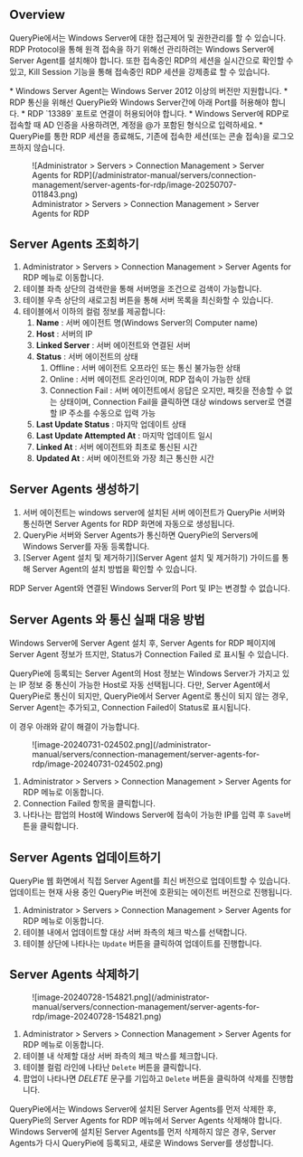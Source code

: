 
## Overview

QueryPie에서는 Windows Server에 대한 접근제어 및 권한관리를 할 수 있습니다. RDP Protocol을 통해 원격 접속을 하기 위해선 관리하려는 Windows Server에 Server Agent를 설치해야 합니다. 또한 접속중인 RDP의 세션을 실시간으로 확인할 수 있고, Kill Session 기능을 통해 접속중인 RDP 세션을 강제종료 할 수 있습니다.

<Callout type="info">
* Windows Server Agent는 Windows Server 2012 이상의 버전만 지원합니다.
* RDP 통신을 위해선 QueryPie와 Windows Server간에 아래 Port를 허용해야 합니다.
    * RDP `13389` 포트로 연결이 허용되어야 합니다.
* Windows Server에 RDP로 접속할 때 AD 인증을 사용하려면, 계정을 @가 포함된 형식으로 입력하세요.
* QueryPie를 통한 RDP 세션을 종료해도, 기존에 접속한 세션(또는 콘솔 접속)을 로그오프하지 않습니다.
</Callout>

<figure data-layout="center" data-align="center">
![Administrator &gt; Servers &gt; Connection Management &gt; Server Agents for RDP](/administrator-manual/servers/connection-management/server-agents-for-rdp/image-20250707-011843.png)
<figcaption>
Administrator &gt; Servers &gt; Connection Management &gt; Server Agents for RDP
</figcaption>
</figure>


## Server Agents 조회하기

1. Administrator &gt; Servers &gt; Connection Management &gt; Server Agents for RDP 메뉴로 이동합니다.
2. 테이블 좌측 상단의 검색란을 통해 서버명을 조건으로 검색이 가능합니다.
3. 테이블 우측 상단의 새로고침 버튼을 통해 서버 목록을 최신화할 수 있습니다.
4. 테이블에서 이하의 컬럼 정보를 제공합니다:
    1.  **Name**  : 서버 에이전트 명(Windows Server의 Computer name)
    2.  **Host**  : 서버의 IP
    3.  **Linked Server**  : 서버 에이전트와 연결된 서버
    4.  **Status** : 서버 에이전트의 상태
        1. Offline : 서버 에이전트 오프라인 또는 통신 불가능한 상태
        2. Online : 서버 에이전트 온라인이며, RDP 접속이 가능한 상태
        3. Connection Fail : 서버 에이전트에서 응답은 오지만, 패킷을 전송할 수 없는 상태이며, Connection Fail을 클릭하면 대상 windows server로 연결할 IP 주소를 수동으로 입력 가능
    5.  **Last Update Status**  : 마지막 업데이트 상태
    6.  **Last Update Attempted At**  : 마지막 업데이트 일시
    7.  **Linked At**  : 서버 에이전트와 최초로 통신된 시간
    8.  **Updated At** : 서버 에이전트와 가장 최근 통신한 시간


## Server Agents 생성하기

1. 서버 에이전트는 windows server에 설치된 서버 에이전트가 QueryPie 서버와 통신하면 Server Agents for RDP 화면에 자동으로 생성됩니다.
2. QueryPie 서버와 Server Agents가 통신하면 QueryPie의 Servers에 Windows Server를 자동 등록합니다.
3. [Server Agent 설치 및 제거하기](Server Agent 설치 및 제거하기) 가이드를 통해 Server Agent의 설치 방법을 확인할 수 있습니다.

<Callout type="important">
RDP Server Agent와 연결된 Windows Server의 Port 및 IP는 변경할 수 없습니다.
</Callout>


## Server Agents 와 통신 실패 대응 방법

Windows Server에 Server Agent 설치 후, Server Agents for RDP 페이지에 Server Agent 정보가 뜨지만, Status가 Connection Failed 로 표시될 수 있습니다.

QueryPie에 등록되는 Server Agent의 Host 정보는 Windows Server가 가지고 있는 IP 정보 중 통신이 가능한 Host로 자동 선택됩니다. 다만, Server Agent에서 QueryPie로 통신이 되지만, QueryPie에서 Server Agent로 통신이 되지 않는 경우, Server Agent는 추가되고, Connection Failed이 Status로 표시됩니다.

이 경우 아래와 같이 해결이 가능합니다.

<figure data-layout="center" data-align="center">
![image-20240731-024502.png](/administrator-manual/servers/connection-management/server-agents-for-rdp/image-20240731-024502.png)
</figure>

1. Administrator &gt; Servers &gt; Connection Management &gt; Server Agents for RDP 메뉴로 이동합니다.
2. Connection Failed 항목을 클릭합니다.
3. 나타나는 팝업의 Host에 Windows Server에 접속이 가능한 IP를 입력 후 `Save`버튼을 클릭합니다.


## Server Agents 업데이트하기

QueryPie 웹 화면에서 직접 Server Agent를 최신 버전으로 업데이트할 수 있습니다. 업데이트는 현재 사용 중인 QueryPie 버전에 호환되는 에이전트 버전으로 진행됩니다.

1. Administrator &gt; Servers &gt; Connection Management &gt; Server Agents for RDP 메뉴로 이동합니다.
2. 테이블 내에서 업데이트할 대상 서버 좌측의 체크 박스를 선택합니다.
3. 테이블 상단에 나타나는 `Update` 버튼을 클릭하여 업데이트를 진행합니다. 


## Server Agents 삭제하기

<figure data-layout="center" data-align="center">
![image-20240728-154821.png](/administrator-manual/servers/connection-management/server-agents-for-rdp/image-20240728-154821.png)
</figure>

1. Administrator &gt; Servers &gt; Connection Management &gt; Server Agents for RDP 메뉴로 이동합니다.
2. 테이블 내 삭제할 대상 서버 좌측의 체크 박스를 체크합니다.
3. 테이블 컬럼 라인에 나타난 `Delete` 버튼을 클릭합니다.
4. 팝업이 나타나면  *DELETE*  문구를 기입하고 `Delete` 버튼을 클릭하여 삭제를 진행합니다.

<Callout type="important">
QueryPie에서는 Windows Server에 설치된 Server Agents를 먼저 삭제한 후, QueryPie의 Server Agents for RDP 메뉴에서 Server Agents 삭제해야 합니다.
Windows Server에 설치된 Server Agents를 먼저 삭제하지 않은 경우, Server Agents가 다시 QueryPie에 등록되고, 새로운 Windows Server를 생성합니다.
</Callout>
